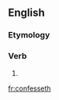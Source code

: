 ==English==

===Etymology===
{{suffix|confess|eth}}

===Verb===
{{en-verb form}}

# {{en-archaic third-person singular of|confess}}

[[fr:confesseth]]